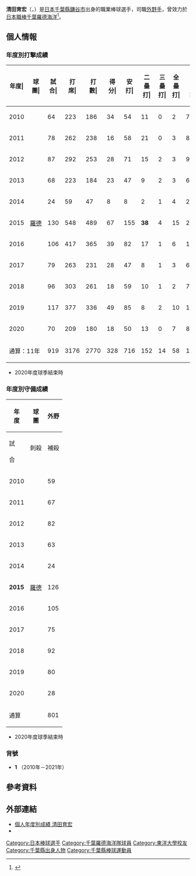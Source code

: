 {{Refimprove|time=2020-11-27T12:04:52+00:00}}
{{Infobox NPB player|
|name=清田育宏|
|image=Ikuhiro Kiyota2011.jpg|
|width=300|
|position=外野手|
|team=|
|number=|
|bats=右|
|throws=右|
|birthdate={{birth_date_and_age|1986|2|11|mf=y}}|
|birthplace={{JPN}}[[千葉縣|千葉縣]][[鎌谷市|鎌谷市]]|
|debutdate=5月24日
|debutyear=2010年
|debutteam=千葉羅德海洋
|statyear=2020年球季
|stat1label=打擊率
|stat1value=0.258
|stat2label=全壘打
|stat2value=58
|stat3label=打點
|stat3value=333
|stat4label=盜壘
|stat4value=36
|teams=<nowiki></nowiki>
* 柏市立柏高等學校
* [[東洋大學|東洋大學]]
* NTT東日本
* [[千葉羅德海洋|千葉羅德海洋]]（2010年－2021年）
}}

'''清田育宏'''（{{jpn|j=清田 育宏|hg=きよた いくひろ|rm=Kiyota Ikuhiro}}，{{bd|1986年|2月11日||catIdx=Kiyota, Ikuhiro}}）是[[日本|日本]][[千葉縣|千葉縣]][[鎌谷市|鎌谷市]]出身的職業棒球選手，司職[[外野手|外野手]]，曾效力於[[日本職棒|日本職棒]][[千葉羅德海洋|千葉羅德海洋]]<ref>{{cite web|url=https://www.nikkansports.com/baseball/news/202011010000861.html|title=ロッテ清田が全打順本塁打　五十嵐、島内に次ぐ記録|publisher=日刊體育|date=2020-11-02|access-date=2020-11-03|archive-date=2021-03-01|archive-url=https://web.archive.org/web/20210301225309/https://www.nikkansports.com/baseball/news/202011010000861.html|dead-url=no}}</ref>。

== 個人情報 ==
=== 年度別打擊成績 ===
{| class="wikitable" style="text-align:right; font-size:small"
|-bgcolor="#efefef"
!年度|!!球團|!!試合|!!打<br>席|!!打<br>數|!!得分|!!安打|!!二<br>壘<br>打|!!三<br>壘<br>打|!!全<br>壘<br>打|!!壘<br>打<br>數|!!打點|!!盜壘|!!盜<br>壘<br>刺|!!觸擊|!!犧<br>牲<br>打|!!保送|!!敬遠|!!觸身|!!三振|!!雙殺|!!打<br>擊<br>率|!!上<br>壘<br>率|!!長<br>打<br>率|!!OPS
|-
|style="text-align:center;"|2010
|rowspan="11" style="text-align:center; white-space:nowrap;"|[[千葉羅德海洋|羅德]]
|64||223||186||34||54||11||0||2||71||18||5||1||11||1||19||0||6||51||3||.290||.373||.382||.755
|-
|style="text-align:center;"|2011
|78||262||238||16||58||21||0||3||88||25||2||1||3||3||15||0||3||63||2||.244||.293||.370||.663
|-
|style="text-align:center;"|2012
|87||292||253||28||71||15||2||3||99||29||5||5||3||2||34||1||0||46||5||.281||.363||.391||.754
|-
|style="text-align:center;"|2013
|68||223||184||23||47||9||2||3||69||18||3||2||6||2||29||0||2||51||5||.255||.359||.375||.734
|-
|style="text-align:center;"|2014
|24||59||47||8||8||2||1||4||24||10||0||1||2||0||8||0||2||16||1||.170||.316||.511||.826
|-
|style="text-align:center;"|2015
|130||548||489||67||155||'''38'''||4||15||246||67||10||4||0||2||54||0||3||93||11||.317||.387||.503||.890
|-
|style="text-align:center;"|2016
|106||417||365||39||82||17||1||6||119||38||5||0||3||0||40||2||9||76||12||.225||.316||.326||.642
|-
|style="text-align:center;"|2017
|79||263||231||28||47||8||1||3||66||21||3||0||5||0||24||0||3||61||8||.203||.287||.286||.573
|-
|style="text-align:center;"|2018
|96||303||261||18||59||10||1||2||77||27||2||2||6||4||32||3||0||63||8||.226||.306||.295||.601
|- 
|style="text-align:center;"|2019
|117||377||336||49||85||8||2||10||127||57||1||3||2||2||35||1||2||77||6||.253||.325||.378||.703
|- 
|style="text-align: center;"|2020
|70||209||180||18||50||13||0||7||84||23||0||0||5||0||22||2||2||52||6||.278||.363||.467||.829
|-
!colspan="2"|通算：11年
|919||3176||2770||328||716||152||14||58||1070||333||36||19||46||16||312||9||32||649||67||.258||.339||.386||.725
|}
* 2020年度球季結束時

=== 年度別守備成績 ===
{| class="wikitable" style="text-align:right; font-size:small;"
!rowspan="2"|年<br />度!!rowspan="2"|球<br />團!!colspan="6"|外野
|-style="line-height:1.25em; text-align:center;"
!試<br /><br />合!!刺殺<br /><br />!!補殺<br /><br />!!失策<br /><br />!!併殺<br /><br />!!守備率<br /><br />
|-
|style="text-align:center;"|2010
|rowspan="11" style="text-align:center; white-space:nowrap;"|[[千葉羅德海洋|羅德]]
|59||101||2||2||1||.981
|-
|style="text-align:center;"|2011
|67||139||4||1||0||.993
|-
|style="text-align:center;"|2012
|82||186||3||3||0||.984
|-
|style="text-align:center;"|2013
|63||131||3||2||1||.985
|-
|style="text-align:center;"|2014
|24||26||1||0||0||1.000
|-
|style="text-align:center;"|'''2015'''
|126||232||4||0||0||'''1.000'''
|-
|style="text-align:center;"|2016
|105||167||1||1||1||.994
|-
|style="text-align:center;"|2017
|75||114||1||2||1||.983
|-
|style="text-align:center;"|2018
|92||136||4||1||0||.993
|-
|style="text-align:center;"|2019
|80||108||4||0||1||1.000
|-
|style="text-align:center;"|2020
|28||30||0||0||0||1.000
|-
!colspan="2"|通算
|801||1370||27||12||5||.991
|}
* 2020年度球季結束時

=== 背號 ===
* '''1''' （2010年－2021年）

== 參考資料 ==
{{reflist}}

== 外部連結 ==
* [https://npb.jp/bis/players/91795131.html 個人年度別成績 清田育宏] {{Wayback|url=https://npb.jp/bis/players/91795131.html |date=20210127204315 }} {{ja icon}}
* {{Baseballstats|brm=kiyota001iku}}

{{DEFAULTSORT:Kiyota, Ikuhiro}}
[[Category:日本棒球選手|Category:日本棒球選手]]
[[Category:千葉羅德海洋隊球員|Category:千葉羅德海洋隊球員]]
[[Category:東洋大學校友|Category:東洋大學校友]]
[[Category:千葉縣出身人物|Category:千葉縣出身人物]]
[[Category:千葉縣棒球運動員|Category:千葉縣棒球運動員]]